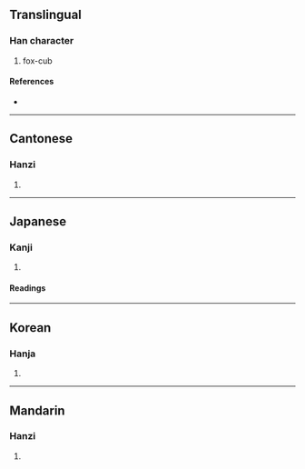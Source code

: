 {{character info/new}}
==Translingual==

===Han character===
{{Han char|rn=94|rad=犬|as=05|sn=8|four=41219|canj=KHMFM|ids=⿰犭丕}}

# fox-cub

====References====
* {{Han ref|kx=0708.120|dkj=20316|dj=1120.180|hdz=21339.040|uh=72C9|ud=29385|bh=CD5F|bd=52575}}

----

==Cantonese==

===Hanzi===
{{yue-hanzi|jyut=|y=pei1}}

# {{defn|lang=yue|sort=犬05}}

----

==Japanese==

===Kanji===
{{ja-kanji|grade=|rs=犬05|kyu=豾}}

# {{defn|lang=ja|sort=犬05}}

====Readings====
{{ja-readings
|goon=ひ
|kanon=ひ
|kun=こだぬき-
}}

----

==Korean==

===Hanja===
{{ko-hanja|hangeul=비|eumhun=|rv=bi|mr=pi|y=pi}}

# {{defn|lang=ko|sort=犬05}}

----

==Mandarin==

===Hanzi===
{{cmn-hanzi|pin=[[pī]] ([[pi1]])|wg=p'i<sup>1</sup>}}

# {{defn|lang=cmn|sort=犬05}}
